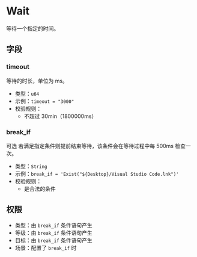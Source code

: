 # Wait

[//]: # (This file is automatically generated by script, do not modify it.)

 
等待一个指定的时间。 

## 字段
### timeout
等待的时长，单位为 ms。
* 类型：`u64`  
* 示例：`timeout = "3000"` 
* 校验规则：
  * 不超过 30min（1800000ms）
### break_if
<Tag>可选</Tag> 若满足指定条件则提前结束等待，该条件会在等待过程中每 500ms 检查一次。
* 类型：`String`  
* 示例：`break_if = 'Exist("${Desktop}/Visual Studio Code.lnk")'` 
* 校验规则：
  * 是合法的条件 
## 权限
* 类型：由 `break_if` 条件语句产生
* 等级：由 `break_if` 条件语句产生
* 目标：由 `break_if` 条件语句产生
* 场景：配置了 `break_if` 时